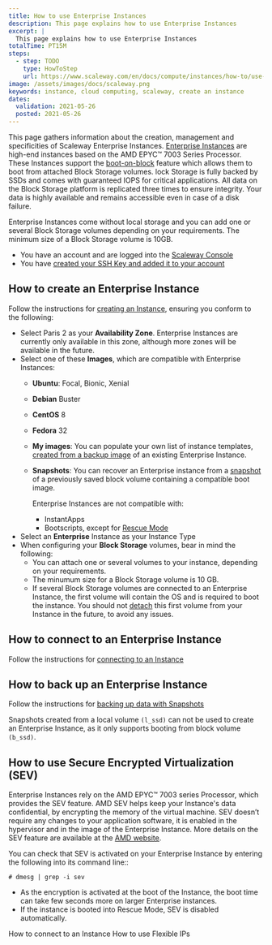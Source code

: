 ```yaml
---
title: How to use Enterprise Instances
description: This page explains how to use Enterprise Instances
excerpt: |
  This page explains how to use Enterprise Instances
totalTime: PT15M
steps:
  - step: TODO
    type: HowToStep
    url: https://www.scaleway.com/en/docs/compute/instances/how-to/use-enterprise-instances
image: /assets/images/docs/scaleway.png
keywords: instance, cloud computing, scaleway, create an instance
dates:
  validation: 2021-05-26
  posted: 2021-05-26
---
```


This page gathers information about the creation, management and specificities of Scaleway Enterprise Instances. [Enterprise Instances](/compute/instances/concepts#enterprise-instance) are high-end instances based on the AMD EPYC™ 7003 Series Processor. These Instances support the [boot-on-block](/compute/instances/concepts#boot-on-block) feature which allows them to boot from attached Block Storage volumes. lock Storage is fully backed by SSDs and comes with guaranteed IOPS for critical applications. All data on the Block Storage platform is replicated three times to ensure integrity. Your data is highly available and remains accessible even in case of a disk failure. 

Enterprise Instances come without local storage and you can add one or several Block Storage volumes depending on your requirements. The minimum size of a Block Storage volume is 10GB. 

<Message type="requirement">

  - You have an account and are logged into the [Scaleway Console](https://console.scaleway.com)
  - You have [created your SSH Key and added it to your account](/console/my-project/how-to/create-ssh-key/)

</Message>

## How to create an Enterprise Instance

Follow the instructions for [creating an Instance](/compute/instances/how-to/create-an-instance), ensuring you conform to the following:
- Select Paris 2 as your **Availability Zone**. Enterprise Instances are currently only available in this zone, although more zones will be available in the future.
- Select one of these **Images**, which are compatible with Enterprise Instances:
  - **Ubuntu**: Focal, Bionic, Xenial
  - **Debian** Buster
  - **CentOS** 8
  - **Fedora** 32
  - **My images**: You can populate your own list of instance templates, [created from a backup image](https://www.scaleway.com/en/docs/create-an-image-from-my-server/) of an existing Enterprise Instance.
  - **Snapshots**: You can recover an Enterprise instance from a [snapshot](/storage/database/how-to/manage-snapshots/) of a previously saved block volume containing a compatible boot image.
    <Message type="note">

    Enterprise Instances are not compatible with:
      - InstantApps
      - Bootscripts, except for [Rescue Mode](/compute/instances/how-to/use-boot-modes#how-to-use-rescue-mode)

    </Message>
- Select an **Enterprise** Instance as your Instance Type 
- When configuring your **Block Storage** volumes, bear in mind the following:
  - You can attach one or several volumes to your instance, depending on your requirements.
  - The minumum size for a Block Storage volume is 10 GB.
  - If several Block Storage volumes are connected to an Enterprise Instance, the first volume will contain the OS and is required to boot the instance. You should not [detach](/storage/block/how-to/detach-a-volume) this first volume from your Instance in the future, to avoid any issues.

## How to connect to an Enterprise Instance

Follow the instructions for [connecting to an Instance](/compute/instances/how-to/connect-to-instance)

## How to back up an Enterprise Instance

Follow the instructions for [backing up data with Snapshots](https://www.scaleway.com/en/docs/backup-your-data-with-snapshots/)

<Message type="note">

Snapshots created from a local volume `(l_ssd)` can not be used to create an Enterprise Instance, as it only supports booting from block volume `(b_ssd)`.

</Message>

## How to use Secure Encrypted Virtualization (SEV)

Enterprise Instances rely on the AMD EPYC™ 7003 series Processor, which provides the SEV feature. AMD SEV helps keep your Instance's data confidential, by encrypting the memory of the virtual machine. SEV doesn’t require any changes to your application software, it is enabled in the hypervisor and in the image of the Enterprise Instance. More details on the SEV feature are available at the [AMD website](https://developer.amd.com/sev/).

You can check that SEV is activated on your Enterprise Instance by entering the following into its command line::

```
# dmesg | grep -i sev
```
<Message type="note">

- As the encryption is activated at the boot of the Instance, the boot time can take few seconds more on larger Enterprise instances.
- If the instance is booted into Rescue Mode, SEV is disabled automatically.

</Message>

<Navigation title="See Also">
  <PreviousButton to="/compute/instances/how-to/connect-to-instance/">How to connect to an Instance</PreviousButton>
  <NextButton to="/compute/instances/how-to/use-flexips/">How to use Flexible IPs</NextButton>
</Navigation>
